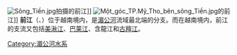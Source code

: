 [[File:Sông_Tiền.jpg|thumbnail]]拍摄的前江]]
[[File:Một_góc_TP.Mỹ_Tho_bên_sông_Tiền.jpg|thumbnail]]的前江]]
'''前江'''（{{vie|v=Sông Tiền|hn=瀧前}}、{{vie|v=Tiền Giang|hn=前江}}）位于越南境内，是[[湄公河|湄公河]]流域最北端的分支。而在越南境内，前江的支流又包括[[美湫江|美湫江]]、[[巴莱江|巴莱江]]、含龍江和[[古羶江|古羶江]]。

{{vietnam-geo-stub}}
{{DEFAULTSORT:前江}}
[[Category:湄公河水系|Category:湄公河水系]]